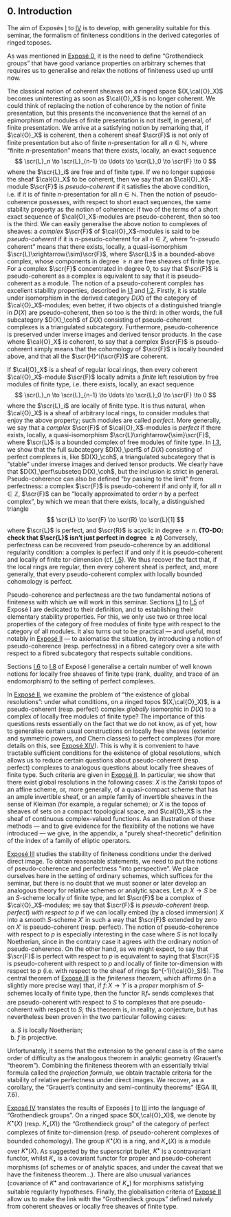 ## 0. Introduction {#I.0}

\oldpage{78}

The aim of Exposés [I](#I) to [IV](#IV) is to develop, with generality suitable for this seminar, the formalism of finiteness conditions in the derived categories of ringed toposes.

As was mentioned in [Exposé 0](#zero), it is the need to define "Grothendieck groups" that have good variance properties on arbitrary schemes that requires us to generalise and relax the notions of finiteness used up until now.

The classical notion of coherent sheaves on a ringed space $(X,\cal{O}_X)$ becomes uninteresting as soon as $\cal{O}_X$ is no longer coherent.
We could think of replacing the notion of coherence by the notion of finite presentation, but this presents the inconvenience that the kernel of an epimorphism of modules of finite presentation is not itself, in general, of finite presentation.
We arrive at a satisfying notion by remarking that, if $\cal{O}_X$ is coherent, then a coherent sheaf $\scr{F}$ is not only of finite presentation but also of finite $n$-presentation for all $n\in\mathbb{N}$, where "finite $n$-presentation" means that there exists, locally, an exact sequence
\oldpage{79}
$$
  \scr{L}_n \to \scr{L}_{n-1} \to \ldots \to \scr{L}_0 \to \scr{F} \to 0
$$
where the $\scr{L}_i$ are free and of finite type.
If we no longer suppose the sheaf $\cal{O}_X$ to be coherent, then we say that an $\cal{O}_X$-module $\scr{F}$ is _pseudo-coherent_ if it satisfies the above condition, i.e. if it is of finite $n$-presentation for all $n\in\mathbb{N}$.
Then the notion of pseudo-coherence possesses, with respect to short exact sequences, the same stability property as the notion of coherence: if two of the terms of a short exact sequence of $\cal{O}_X$-modules are pseudo-coherent, then so too is the third.
We can easily generalise the above notion to complexes of sheaves: a _complex_ $\scr{F}$ of $\cal{O}_X$-modules is said to be _pseudo-coherent_ if it is $n$-pseudo-coherent for all $n\in\mathbb{Z}$, where "$n$-pseudo coherent" means that there exists, locally, a quasi-isomorphism $\scr{L}\xrightarrow{\sim}\scr{F}$, where $\scr{L}$ is a bounded-above complex, whose components in degree $\geq n$ are free sheaves of finite type.
For a complex $\scr{F}$ concentrated in degree $0$, to say that $\scr{F}$ is pseudo-coherent as a complex is equivalent to say that it is pseudo-coherent as a module.
The notion of a pseudo-coherent complex has excellent stability properties, described in [I.1](#I.1) and [I.2](#I.2).
Firstly, it is stable under isomorphism in the derived category $D(X)$ of the category of $\cal{O}_X$-modules;
even better, if two objects of a distinguished triangle in $D(X)$ are pseudo-coherent, then so too is the third: in other words, the full subcategory $D(X)_\coh$ of $D(X)$ consisting of pseudo-coherent complexes is a triangulated subcategory.
Furthermore, pseudo-coherence is preserved under inverse images and derived tensor products.
In the case where $\cal{O}_X$ is coherent, to say that a complex $\scr{F}$ is pseudo-coherent simply means that the cohomology of $\scr{F}$ is locally bounded above, and that all the $\scr{H}^i(\scr{F})$ are coherent.

\oldpage{80}

If $\cal{O}_X$ is a sheaf of regular local rings, then every coherent $\cal{O}_X$-module $\scr{F}$ locally admits a _finite_ left resolution by free modules of finite type, i.e. there exists, locally, an exact sequence
$$
  \scr{L}_n \to \scr{L}_{n-1} \to \ldots \to \scr{L}_0 \to \scr{F} \to 0
$$
where the $\scr{L}_i$ are locally of finite type.
It is thus natural, when $\cal{O}_X$ is a sheaf of arbitrary local rings, to consider modules that enjoy the above property;
such modules are called _perfect_.
More generally, we say that a _complex_ $\scr{F}$ of $\cal{O}_X$-modules is _perfect_ if there exists, locally, a quasi-isomorphism $\scr{L}\xrightarrow{\sim}\scr{F}$, where $\scr{L}$ is a bounded complex of free modules of finite type.
In [I.3](#I.3), we show that the full subcategory $D(X)_\perf$ of $D(X)$ consisting of perfect complexes is, like $D(X)_\coh$, a triangulated subcategory that is "stable" under inverse images and derived tensor products.
We clearly have that $D(X)_\perf\subseteq D(X)_\coh$, but the inclusion is strict in general.
Pseudo-coherence can also be defined "by passing to the limit" from perfectness: a complex $\scr{F}$ is pseudo-coherent if and only if, for all $n\in\mathbb{Z}$, $\scr{F}$ can be "locally approximated to order $n$ by a perfect complex", by which we mean that there exists, locally, a distinguished triangle
$$
  \scr{L} \to \scr{F} \to \scr{R} \to \scr{L}[1]
$$
where $\scr{L}$ is perfect, and $\scr{R}$ is acyclic in degree $\geq n$.
**(TO-DO: check that $\scr{L}$ isn't just perfect in degree $\geq n$)**
Conversely, perfectness can be recovered from pseudo-coherence by an additional regularity condition: a complex is perfect if and only if it is pseudo-coherent and locally of finite tor-dimension (cf. [I.5](#I.5)).
We thus recover the fact that, if the local rings are regular, then every coherent sheaf is perfect, and, more generally, that every pseudo-coherent complex with locally bounded cohomology is perfect.

\oldpage{81}

Pseudo-coherence and perfectness are the two fundamental notions of finiteness with which we will work in this seminar.
Sections [I.1](#I.1) to [I.5](#I.5) of Exposé I are dedicated to their definition, and to establishing their elementary stability properties.
For this, we only use two or three local properties of the category of free modules of finite type with respect to the category of all modules.
It also turns out to be practical --- and useful, most notably in [Exposé II](#II) --- to axiomatise the situation, by introducing a notion of pseudo-coherence (resp. perfectness) in a fibred category over a site with respect to a fibred subcategory that respects suitable conditions.

Sections [I.6](#I.6) to [I.8](#I.8) of Exposé I generalise a certain number of well known notions for locally free sheaves of finite type (rank, duality, and trace of an endomorphism) to the setting of perfect complexes.

In [Exposé II](#II), we examine the problem of "the existence of global resolutions": under what conditions, on a ringed topos $(X,\cal{O}_X)$, is a pseudo-coherent (resp. perfect) complex _globally_ isomorphic in $D(X)$ to a complex of locally free modules of finite type?
The importance of this questions rests essentially on the fact that we do not know, as of yet, how to generalise certain usual constructions on locally free sheaves (exterior and symmetric powers, and Chern classes) to perfect complexes (for more details on this, see [Exposé XIV](#XIV)).
This is why it is convenient to have tractable sufficient conditions for the existence of global resolutions, which allows us to reduce certain questions about pseudo-coherent (resp. perfect) complexes to analogous questions about locally free sheaves of finite type.
\oldpage{82}
Such criteria are given in [Exposé II](#II).
In particular, we show that there exist global resolutions in the following cases:
$X$ is the Zariski topos of an affine scheme, or, more generally, of a quasi-compact scheme that has an ample invertible sheaf, or an ample family of invertible sheaves in the sense of Kleiman (for example, a regular scheme);
or $X$ is the topos of sheaves of sets on a compact topological space, and $\cal{O}_X$ is the sheaf of continuous complex-valued functions.
As an illustration of these methods --- and to give evidence for the flexibility of the notions we have introduced --- we give, in the appendix, a "purely sheaf-theoretic" definition of the index of a family of elliptic operators.

[Exposé III](#III) studies the stability of finiteness conditions under the derived direct image.
To obtain reasonable statements, we need to put the notions of pseudo-coherence and perfectness "into perspective".
We place ourselves here in the setting of ordinary schemes, which suffices for the seminar, but there is no doubt that we must sooner or later develop an analogous theory for relative schemes or analytic spaces.
Let $p\colon X\to S$ be an $S$-scheme locally of finite type, and let $\scr{F}$ be a complex of $\cal{O}_X$-modules;
we say that $\scr{F}$ is _pseudo-coherent_ (resp. _perfect_) _with respect to $p$_ if we can locally embed (by a closed immersion) $X$ into a smooth $S$-scheme $X'$ in such a way that $\scr{F}$ extended by zero on $X'$ is pseudo-coherent (resp. perfect).
The notion of pseudo-coherence with respect to $p$ is especially interesting in the case where $S$ is not locally Noetherian, since in the contrary case it agrees with the ordinary notion of pseudo-coherence.
\oldpage{83}
On the other hand, as we might expect, to say that $\scr{F}$ is perfect with respect to $p$ is equivalent to saying that $\scr{F}$ is pseudo-coherent with respect to $p$ and locally of finite tor-dimension with respect to $p$ (i.e. with respect to the sheaf of rings $p^{-1}(\cal{O}_S)$).
The central theorem of [Exposé III](#III) is the _finiteness theorem_, which affirms (in a slightly more precise way) that, if $f\colon X\to Y$ is a _proper_ morphism of $S$-schemes locally of finite type, then the functor $\mathbb{R}f_*$ sends complexes that are pseudo-coherent with respect to $S$ to complexes that are pseudo-coherent with respect to $S$;
this theorem is, in reality, a conjecture, but has nevertheless been proven in the two particular following cases:

a) $S$ is locally Noetherian;
b) $f$ is projective.

Unfortunately, it seems that the extension to the general case is of the same order of difficulty as the analogous theorem in analytic geometry (Grauert's "theorem").
Combining the finiteness theorem with an essentially trivial formula called the _projection formula_, we obtain tractable criteria for the stability of relative perfectness under direct images.
We recover, as a corollary, the "Grauert's continuity and semi-continuity theorems" (EGA III, 7.6).

[Exposé IV](#IV) translates the results of Exposés [I](#I) to [III](#III) into the language of "Grothendieck groups".
On a ringed space $(X,\cal{O}_X)$, we denote by $K^\bullet(X)$ (resp. $K_\bullet(X)$) the "Grothendieck group" of the category of perfect complexes of finite tor-dimension (resp. of pseudo-coherent complexes of bounded cohomology).
The group $K^\bullet(X)$ is a ring, and $K_\bullet(X)$ is a module over $K^\bullet(X)$.
As suggested by the superscript bullet, $K^\bullet$ is a contravariant functor, whilst $K_\bullet$ is a covariant functor for proper and pseudo-coherent morphisms (of schemes or of analytic spaces, and under the caveat that we have the finiteness theorem...).
There are also unusual variances (covariance of $K^\bullet$ and contravariance of $K_\bullet$) for morphisms satisfying suitable regularity hypotheses.
Finally, the globalisation criteria of [Exposé II](#II) allow us to make the link with the "Grothendieck groups" defined naively from coherent sheaves or locally free sheaves of finite type.
